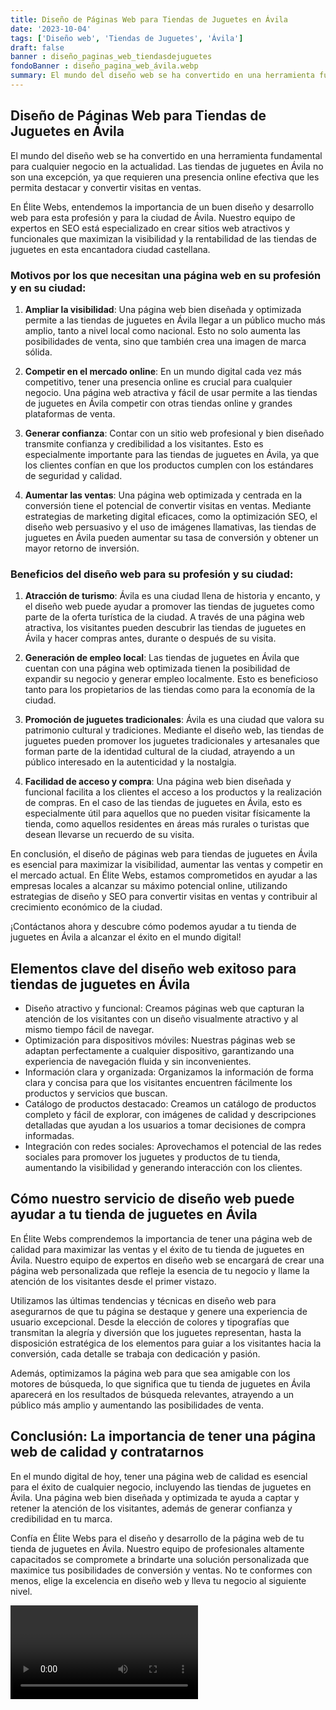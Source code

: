 ```yaml
---
title: Diseño de Páginas Web para Tiendas de Juguetes en Ávila
date: '2023-10-04'
tags: ['Diseño web', 'Tiendas de Juguetes', 'Ávila']
draft: false
banner : diseño_paginas_web_tiendasdejuguetes
fondoBanner : diseño_pagina_web_ávila.webp
summary: El mundo del diseño web se ha convertido en una herramienta fundamental para cualquier negocio en la actualidad. Las tiendas de juguetes en Ávila no son una excepción, ya que requieren una presencia online efectiva que les permita destacar y convertir visitas en ventas.
---
```


## Diseño de Páginas Web para Tiendas de Juguetes en Ávila

El mundo del diseño web se ha convertido en una herramienta fundamental para cualquier negocio en la actualidad. Las tiendas de juguetes en Ávila no son una excepción, ya que requieren una presencia online efectiva que les permita destacar y convertir visitas en ventas.

En Élite Webs, entendemos la importancia de un buen diseño y desarrollo web para esta profesión y para la ciudad de Ávila. Nuestro equipo de expertos en SEO está especializado en crear sitios web atractivos y funcionales que maximizan la visibilidad y la rentabilidad de las tiendas de juguetes en esta encantadora ciudad castellana.

### Motivos por los que necesitan una página web en su profesión y en su ciudad:

1. **Ampliar la visibilidad**: Una página web bien diseñada y optimizada permite a las tiendas de juguetes en Ávila llegar a un público mucho más amplio, tanto a nivel local como nacional. Esto no solo aumenta las posibilidades de venta, sino que también crea una imagen de marca sólida.

2. **Competir en el mercado online**: En un mundo digital cada vez más competitivo, tener una presencia online es crucial para cualquier negocio. Una página web atractiva y fácil de usar permite a las tiendas de juguetes en Ávila competir con otras tiendas online y grandes plataformas de venta.

3. **Generar confianza**: Contar con un sitio web profesional y bien diseñado transmite confianza y credibilidad a los visitantes. Esto es especialmente importante para las tiendas de juguetes en Ávila, ya que los clientes confían en que los productos cumplen con los estándares de seguridad y calidad.

4. **Aumentar las ventas**: Una página web optimizada y centrada en la conversión tiene el potencial de convertir visitas en ventas. Mediante estrategias de marketing digital eficaces, como la optimización SEO, el diseño web persuasivo y el uso de imágenes llamativas, las tiendas de juguetes en Ávila pueden aumentar su tasa de conversión y obtener un mayor retorno de inversión.

### Beneficios del diseño web para su profesión y su ciudad:

1. **Atracción de turismo**: Ávila es una ciudad llena de historia y encanto, y el diseño web puede ayudar a promover las tiendas de juguetes como parte de la oferta turística de la ciudad. A través de una página web atractiva, los visitantes pueden descubrir las tiendas de juguetes en Ávila y hacer compras antes, durante o después de su visita.

2. **Generación de empleo local**: Las tiendas de juguetes en Ávila que cuentan con una página web optimizada tienen la posibilidad de expandir su negocio y generar empleo localmente. Esto es beneficioso tanto para los propietarios de las tiendas como para la economía de la ciudad.

3. **Promoción de juguetes tradicionales**: Ávila es una ciudad que valora su patrimonio cultural y tradiciones. Mediante el diseño web, las tiendas de juguetes pueden promover los juguetes tradicionales y artesanales que forman parte de la identidad cultural de la ciudad, atrayendo a un público interesado en la autenticidad y la nostalgia.

4. **Facilidad de acceso y compra**: Una página web bien diseñada y funcional facilita a los clientes el acceso a los productos y la realización de compras. En el caso de las tiendas de juguetes en Ávila, esto es especialmente útil para aquellos que no pueden visitar físicamente la tienda, como aquellos residentes en áreas más rurales o turistas que desean llevarse un recuerdo de su visita.

En conclusión, el diseño de páginas web para tiendas de juguetes en Ávila es esencial para maximizar la visibilidad, aumentar las ventas y competir en el mercado actual. En Élite Webs, estamos comprometidos en ayudar a las empresas locales a alcanzar su máximo potencial online, utilizando estrategias de diseño y SEO para convertir visitas en ventas y contribuir al crecimiento económico de la ciudad.

¡Contáctanos ahora y descubre cómo podemos ayudar a tu tienda de juguetes en Ávila a alcanzar el éxito en el mundo digital!

<GifSeo />

<Cta />

## Elementos clave del diseño web exitoso para tiendas de juguetes en Ávila

- Diseño atractivo y funcional: Creamos páginas web que capturan la atención de los visitantes con un diseño visualmente atractivo y al mismo tiempo fácil de navegar.
- Optimización para dispositivos móviles: Nuestras páginas web se adaptan perfectamente a cualquier dispositivo, garantizando una experiencia de navegación fluida y sin inconvenientes.
- Información clara y organizada: Organizamos la información de forma clara y concisa para que los visitantes encuentren fácilmente los productos y servicios que buscan.
- Catálogo de productos destacado: Creamos un catálogo de productos completo y fácil de explorar, con imágenes de calidad y descripciones detalladas que ayudan a los usuarios a tomar decisiones de compra informadas.
- Integración con redes sociales: Aprovechamos el potencial de las redes sociales para promover los juguetes y productos de tu tienda, aumentando la visibilidad y generando interacción con los clientes.

## Cómo nuestro servicio de diseño web puede ayudar a tu tienda de juguetes en Ávila

En Élite Webs comprendemos la importancia de tener una página web de calidad para maximizar las ventas y el éxito de tu tienda de juguetes en Ávila. Nuestro equipo de expertos en diseño web se encargará de crear una página web personalizada que refleje la esencia de tu negocio y llame la atención de los visitantes desde el primer vistazo.

Utilizamos las últimas tendencias y técnicas en diseño web para asegurarnos de que tu página se destaque y genere una experiencia de usuario excepcional. Desde la elección de colores y tipografías que transmitan la alegría y diversión que los juguetes representan, hasta la disposición estratégica de los elementos para guiar a los visitantes hacia la conversión, cada detalle se trabaja con dedicación y pasión.

Además, optimizamos la página web para que sea amigable con los motores de búsqueda, lo que significa que tu tienda de juguetes en Ávila aparecerá en los resultados de búsqueda relevantes, atrayendo a un público más amplio y aumentando las posibilidades de venta.

## Conclusión: La importancia de tener una página web de calidad y contratarnos

En el mundo digital de hoy, tener una página web de calidad es esencial para el éxito de cualquier negocio, incluyendo las tiendas de juguetes en Ávila. Una página web bien diseñada y optimizada te ayuda a captar y retener la atención de los visitantes, además de generar confianza y credibilidad en tu marca.

Confía en Élite Webs para el diseño y desarrollo de la página web de tu tienda de juguetes en Ávila. Nuestro equipo de profesionales altamente capacitados se compromete a brindarte una solución personalizada que maximice tus posibilidades de conversión y ventas. No te conformes con menos, elige la excelencia en diseño web y lleva tu negocio al siguiente nivel.

<Video />

<CtaBot job='Tiendas de Juguetes' city='Ávila'/>

<Gmaps query='Ávila+españa+maps' />